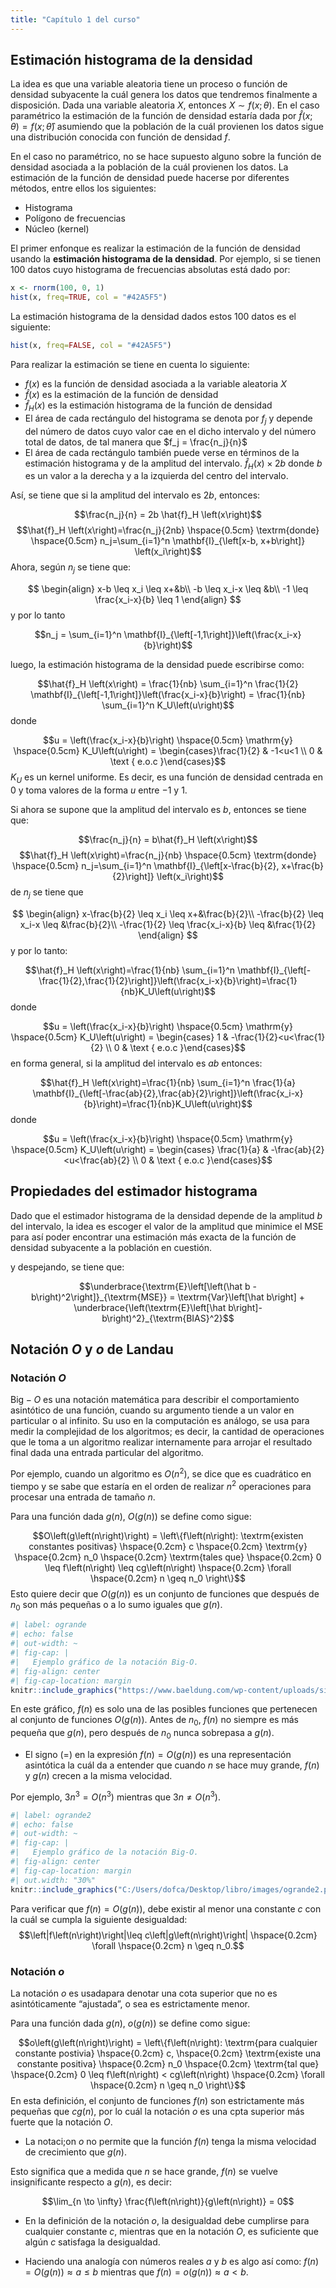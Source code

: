 ```yaml
---
title: "Capítulo 1 del curso"
---
```


## Estimación histograma de la densidad

\newcommand{\lr}[1]{\left(#1\right)}
\newcommand{\var}[1]{\textrm{Var}\left[#1\right]}
\newcommand{\esp}[1]{\textrm{E}\left[#1\right]}
\newcommand{\rm}[1]{\textrm{#1}}

La idea es que una variable aleatoria tiene un proceso o función de densidad subyacente la cuál genera los datos que tendremos finalmente a disposición. Dada una variable aleatoria $X$, entonces $X \sim f\left(x;\theta\right)$. En el caso paramétrico la estimación de la función de densidad estaría dada por $\hat f \left(x;\theta\right) = f\left(x;\hat{\theta}\right)$ asumiendo que la población de la cuál provienen los datos sigue una distribución conocida con función de densidad $f$.

En el caso no paramétrico, no se hace supuesto alguno sobre la función de densidad asociada a la población de la cuál provienen los datos. La estimación de la función de densidad puede hacerse por diferentes métodos, entre ellos los siguientes:

-   Histograma
-   Polígono de frecuencias
-   Núcleo (kernel)

El primer enfonque es realizar la estimación de la función de densidad usando la **estimación histograma de la densidad**. Por ejemplo, si se tienen 100 datos cuyo histograma de frecuencias absolutas está dado por:

```r
x <- rnorm(100, 0, 1)
hist(x, freq=TRUE, col = "#42A5F5")
```

La estimación histograma de la densidad dados estos 100 datos es el siguiente:

```r
hist(x, freq=FALSE, col = "#42A5F5")
```

Para realizar la estimación se tiene en cuenta lo siguiente:

-   $f\left(x\right)$ es la función de densidad asociada a la variable aleatoria $X$
-   $\hat{f}\left(x\right)$ es la estimación de la función de densidad
-   $\hat f_H \left(x\right)$ es la estimación histograma de la función de densidad
-   El área de cada rectángulo del histograma se denota por $f_j$ y depende del número de datos cuyo valor cae en el dicho intervalo y del número total de datos, de tal manera que $f_j = \frac{n_j}{n}$
-   El área de cada rectángulo también puede verse en términos de la estimación histograma y de la amplitud del intervalo. $\hat{f}_H \left(x\right) \times 2b$ donde $b$ es un valor a la derecha y a la izquierda del centro del intervalo.

Así, se tiene que si la amplitud del intervalo es $2b$, entonces:

$$\frac{n_j}{n} = 2b \hat{f}_H \left(x\right)$$ $$\hat{f}_H \left(x\right)=\frac{n_j}{2nb} \hspace{0.5cm} \textrm{donde} \hspace{0.5cm} n_j=\sum_{i=1}^n \mathbf{I}_{\left[x-b, x+b\right]} \left(x_i\right)$$ Ahora, según $n_j$ se tiene que:

$$ 
\begin{align}
x-b \leq x_i \leq x+&b\\
-b \leq x_i-x \leq &b\\
-1 \leq \frac{x_i-x}{b} \leq 1
\end{align}
$$ y por lo tanto

$$n_j = \sum_{i=1}^n \mathbf{I}_{\left[-1,1\right]}\left(\frac{x_i-x}{b}\right)$$

luego, la estimación histograma de la densidad puede escribirse como:

$$\hat{f}_H \left(x\right) = \frac{1}{nb} \sum_{i=1}^n \frac{1}{2} \mathbf{I}_{\left[-1,1\right]}\left(\frac{x_i-x}{b}\right) = \frac{1}{nb} \sum_{i=1}^n K_U\left(u\right)$$ donde

$$u = \left(\frac{x_i-x}{b}\right) \hspace{0.5cm} \mathrm{y} \hspace{0.5cm} K_U\left(u\right) = \begin{cases}\frac{1}{2} & -1<u<1 \\ 0 & \text { e.o.c }\end{cases}$$ $K_U$ es un kernel uniforme. Es decir, es una función de densidad centrada en $0$ y toma valores de la forma $u$ entre $-1$ y $1$.

Si ahora se supone que la amplitud del intervalo es $b$, entonces se tiene que:

$$\frac{n_j}{n} = b\hat{f}_H \left(x\right)$$ $$\hat{f}_H \left(x\right)=\frac{n_j}{nb} \hspace{0.5cm} \textrm{donde} \hspace{0.5cm} n_j=\sum_{i=1}^n \mathbf{I}_{\left[x-\frac{b}{2}, x+\frac{b}{2}\right]} \left(x_i\right)$$ de $n_j$ se tiene que

$$ 
\begin{align}
x-\frac{b}{2} \leq x_i \leq x+&\frac{b}{2}\\
-\frac{b}{2} \leq x_i-x \leq &\frac{b}{2}\\
-\frac{1}{2} \leq \frac{x_i-x}{b} \leq &\frac{1}{2}
\end{align}
$$ y por lo tanto:

$$\hat{f}_H \left(x\right)=\frac{1}{nb} \sum_{i=1}^n \mathbf{I}_{\left[-\frac{1}{2},\frac{1}{2}\right]}\left(\frac{x_i-x}{b}\right)=\frac{1}{nb}K_U\left(u\right)$$ donde

$$u = \left(\frac{x_i-x}{b}\right) \hspace{0.5cm} \mathrm{y} \hspace{0.5cm} K_U\left(u\right) = \begin{cases} 1 & -\frac{1}{2}<u<\frac{1}{2} \\ 0 & \text { e.o.c }\end{cases}$$ en forma general, si la amplitud del intervalo es $ab$ entonces:

$$\hat{f}_H \left(x\right)=\frac{1}{nb} \sum_{i=1}^n \frac{1}{a} \mathbf{I}_{\left[-\frac{ab}{2},\frac{ab}{2}\right]}\left(\frac{x_i-x}{b}\right)=\frac{1}{nb}K_U\left(u\right)$$ donde

$$u = \left(\frac{x_i-x}{b}\right) \hspace{0.5cm} \mathrm{y} \hspace{0.5cm} K_U\left(u\right) = \begin{cases} \frac{1}{a} & -\frac{ab}{2}<u<\frac{ab}{2} \\ 0 & \text { e.o.c }\end{cases}$$ 

## Propiedades del estimador histograma

Dado que el estimador histograma de la densidad depende de la amplitud $b$ del intervalo, la idea es escoger el valor de la amplitud que minimice el $\textrm{MSE}$ para así poder encontrar una estimación más exacta de la función de densidad subyacente a la población en cuestión.

\begin{align}
\var{\hat b - b} &= \esp{\lr{\hat b - b}^2} - \lr{\esp{\hat b - b}}^2\\
\var{\hat b} &= \underbrace{\esp{\lr{\hat b - b}^2}}_{\textrm{MSE}} - \underbrace{\lr{\esp{\hat b}-b}^2}_{\textrm{BIAS}^2}\\
\end{align}

y despejando, se tiene que:

$$\underbrace{\esp{\lr{\hat b - b}^2}}_{\rm{MSE}} = \var{\hat b} + \underbrace{\lr{\esp{\hat b}-b}^2}_{\textrm{BIAS}^2}$$

## Notación $O$ y $o$ de Landau

### Notación $O$

$\textrm{Big}-O$ es una notación matemática para describir el comportamiento asintótico de una función, cuando su argumento tiende a un valor en particular o al infinito. Su uso en la computación es análogo, se usa para medir la complejidad de los algoritmos; es decir, la cantidad de operaciones que le toma a un algoritmo realizar internamente para arrojar el resultado final dada una entrada particular del algoritmo.

Por ejemplo, cuando un algoritmo es $O\lr{n^2}$, se dice que es cuadrático en tiempo y se sabe que estaría en el orden de realizar $n^2$ operaciones para procesar una entrada de tamaño $n$.

Para una función dada $g\lr{n}$, $O\lr{g\lr{n}}$ se define como sigue:

$$O\lr{g\lr{n}} = \left\{f\lr{n}: \textrm{existen constantes positivas} \hspace{0.2cm} c \hspace{0.2cm} \textrm{y} \hspace{0.2cm} n_0 \hspace{0.2cm} \textrm{tales que} \hspace{0.2cm} 0 \leq f\lr{n} \leq cg\lr{n} \hspace{0.2cm} \forall \hspace{0.2cm} n \geq n_0 \right\}$$
Esto quiere decir que $O\lr{g\lr{n}}$ es un conjunto de funciones que después de $n_0$ son más pequeñas o a lo sumo iguales que $g\lr{n}$.

```r
#| label: ogrande
#| echo: false
#| out-width: ~
#| fig-cap: |
#|   Ejemplo gráfico de la notación Big-O.
#| fig-align: center
#| fig-cap-location: margin
knitr::include_graphics("https://www.baeldung.com/wp-content/uploads/sites/4/2021/06/ogn-292x300-1.png", dpi = 270)
```
En este gráfico, $f\lr{n}$ es solo una de las posibles funciones que pertenecen al conjunto de funciones $O\lr{g\lr{n}}$. Antes de $n_0$, $f\lr{n}$ no siempre es más pequeña que $g\lr{n}$, pero después de $n_0$ nunca sobrepasa a $g\lr{n}$.

- El signo $\lr{=}$ en la expresión $f\lr{n}=O\lr{g\lr{n}}$ es una representación asintótica la cuál da a entender que cuando $n$ se hace muy grande, $f\lr{n}$ y $g\lr{n}$ crecen a la misma velocidad.

Por ejemplo, $3n^3=O\lr{n^3}$ mientras que $3n\ne O\lr{n^3}$.

```r
#| label: ogrande2
#| echo: false
#| out-width: ~
#| fig-cap: |
#|   Ejemplo gráfico de la notación Big-O.
#| fig-align: center
#| fig-cap-location: margin
#| out.width: "30%"
knitr::include_graphics("C:/Users/dofca/Desktop/libro/images/ogrande2.png", dpi = 270)
```

Para verificar que $f\lr{n} = O\lr{g\lr{n}}$, debe existir al menor una constante $c$ con la cuál se cumpla la siguiente desigualdad:
$$\left|f\lr{n}\right|\leq c\left|g\lr{n}\right| \hspace{0.2cm} \forall \hspace{0.2cm} n \geq n_0.$$

### Notación $o$

La notación $o$ es usadapara denotar una cota superior que no es asintóticamente "ajustada", o sea es estrictamente menor.

Para una función dada $g\lr{n}$, $o\lr{g\lr{n}}$ se define como sigue:

$$o\lr{g\lr{n}} = \left\{f\lr{n}: \textrm{para cualquier constante postivia} \hspace{0.2cm} c, \hspace{0.2cm} \textrm{existe una constante positiva} \hspace{0.2cm} n_0 \hspace{0.2cm} \textrm{tal que} \hspace{0.2cm} 0 \leq f\lr{n} < cg\lr{n} \hspace{0.2cm} \forall \hspace{0.2cm} n \geq n_0 \right\}$$
En esta definición, el conjunto de funciones $f\lr{n}$ son estrictamente más pequeñas que $cg\lr{n}$, por lo cuál la notación $o$ es una cpta superior más fuerte que la notación $O$.

- La notaci;on $o$ no permite que la función $f\lr{n}$ tenga la misma velocidad de crecimiento que $g\lr{n}$.

Esto significa que a medida que $n$ se hace grande, $f\lr{n}$ se vuelve insignificante respecto a $g\lr{n}$, es decir:

$$\lim_{n \to \infty} \frac{f\lr{n}}{g\lr{n}} = 0$$

- En la definición de la notación $o$, la desigualdad debe cumplirse para cualquier constante $c$, mientras que en la notación $O$, es suficiente que algún $c$ satisfaga la desigualdad.

- Haciendo una analogía con números reales $a$ y $b$ es algo así como:
$f\lr{n}=O\lr{g\lr{n}} \approx a\leq b$ mientras que $f\lr{n}=o\lr{g\lr{n}} \approx a < b$.
